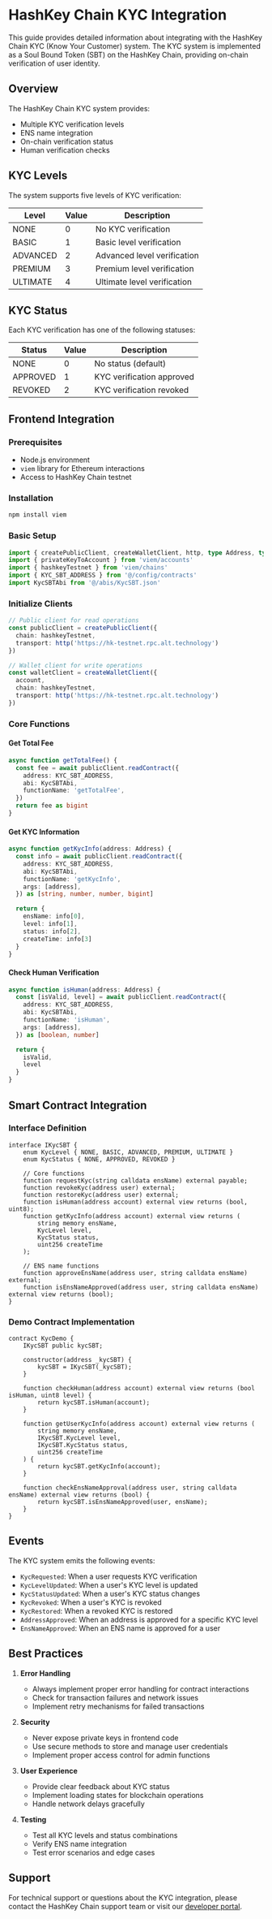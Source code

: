 # HashKey Chain KYC Integration

This guide provides detailed information about integrating with the HashKey Chain KYC (Know Your Customer) system. The KYC system is implemented as a Soul Bound Token (SBT) on the HashKey Chain, providing on-chain verification of user identity.

## Overview

The HashKey Chain KYC system provides:
- Multiple KYC verification levels
- ENS name integration
- On-chain verification status
- Human verification checks

## KYC Levels

The system supports five levels of KYC verification:

| Level | Value | Description |
|-------|--------|-------------|
| NONE | 0 | No KYC verification |
| BASIC | 1 | Basic level verification |
| ADVANCED | 2 | Advanced level verification |
| PREMIUM | 3 | Premium level verification |
| ULTIMATE | 4 | Ultimate level verification |

## KYC Status

Each KYC verification has one of the following statuses:

| Status | Value | Description |
|--------|--------|-------------|
| NONE | 0 | No status (default) |
| APPROVED | 1 | KYC verification approved |
| REVOKED | 2 | KYC verification revoked |

## Frontend Integration

### Prerequisites

- Node.js environment
- `viem` library for Ethereum interactions
- Access to HashKey Chain testnet

### Installation

```bash
npm install viem
```

### Basic Setup

```typescript
import { createPublicClient, createWalletClient, http, type Address, type WalletClient } from 'viem'
import { privateKeyToAccount } from 'viem/accounts'
import { hashkeyTestnet } from 'viem/chains'
import { KYC_SBT_ADDRESS } from '@/config/contracts'
import KycSBTAbi from '@/abis/KycSBT.json'
```

### Initialize Clients

```typescript
// Public client for read operations
const publicClient = createPublicClient({
  chain: hashkeyTestnet,
  transport: http('https://hk-testnet.rpc.alt.technology')
})

// Wallet client for write operations
const walletClient = createWalletClient({
  account,
  chain: hashkeyTestnet,
  transport: http('https://hk-testnet.rpc.alt.technology')
})
```

### Core Functions

#### Get Total Fee

```typescript
async function getTotalFee() {
  const fee = await publicClient.readContract({
    address: KYC_SBT_ADDRESS,
    abi: KycSBTAbi,
    functionName: 'getTotalFee',
  })
  return fee as bigint
}
```

#### Get KYC Information

```typescript
async function getKycInfo(address: Address) {
  const info = await publicClient.readContract({
    address: KYC_SBT_ADDRESS,
    abi: KycSBTAbi,
    functionName: 'getKycInfo',
    args: [address],
  }) as [string, number, number, bigint]

  return {
    ensName: info[0],
    level: info[1],
    status: info[2],
    createTime: info[3]
  }
}
```

#### Check Human Verification

```typescript
async function isHuman(address: Address) {
  const [isValid, level] = await publicClient.readContract({
    address: KYC_SBT_ADDRESS,
    abi: KycSBTAbi,
    functionName: 'isHuman',
    args: [address],
  }) as [boolean, number]

  return {
    isValid,
    level
  }
}
```

## Smart Contract Integration

### Interface Definition

```solidity
interface IKycSBT {
    enum KycLevel { NONE, BASIC, ADVANCED, PREMIUM, ULTIMATE }
    enum KycStatus { NONE, APPROVED, REVOKED }

    // Core functions
    function requestKyc(string calldata ensName) external payable;
    function revokeKyc(address user) external;
    function restoreKyc(address user) external;
    function isHuman(address account) external view returns (bool, uint8);
    function getKycInfo(address account) external view returns (
        string memory ensName,
        KycLevel level,
        KycStatus status,
        uint256 createTime
    );

    // ENS name functions
    function approveEnsName(address user, string calldata ensName) external;
    function isEnsNameApproved(address user, string calldata ensName) external view returns (bool);
}
```

### Demo Contract Implementation

```solidity
contract KycDemo {
    IKycSBT public kycSBT;
    
    constructor(address _kycSBT) {
        kycSBT = IKycSBT(_kycSBT);
    }
    
    function checkHuman(address account) external view returns (bool isHuman, uint8 level) {
        return kycSBT.isHuman(account);
    }
    
    function getUserKycInfo(address account) external view returns (
        string memory ensName,
        IKycSBT.KycLevel level,
        IKycSBT.KycStatus status,
        uint256 createTime
    ) {
        return kycSBT.getKycInfo(account);
    }

    function checkEnsNameApproval(address user, string calldata ensName) external view returns (bool) {
        return kycSBT.isEnsNameApproved(user, ensName);
    }
}
```

## Events

The KYC system emits the following events:

- `KycRequested`: When a user requests KYC verification
- `KycLevelUpdated`: When a user's KYC level is updated
- `KycStatusUpdated`: When a user's KYC status changes
- `KycRevoked`: When a user's KYC is revoked
- `KycRestored`: When a revoked KYC is restored
- `AddressApproved`: When an address is approved for a specific KYC level
- `EnsNameApproved`: When an ENS name is approved for a user

## Best Practices

1. **Error Handling**
   - Always implement proper error handling for contract interactions
   - Check for transaction failures and network issues
   - Implement retry mechanisms for failed transactions

2. **Security**
   - Never expose private keys in frontend code
   - Use secure methods to store and manage user credentials
   - Implement proper access control for admin functions

3. **User Experience**
   - Provide clear feedback about KYC status
   - Implement loading states for blockchain operations
   - Handle network delays gracefully

4. **Testing**
   - Test all KYC levels and status combinations
   - Verify ENS name integration
   - Test error scenarios and edge cases

## Support

For technical support or questions about the KYC integration, please contact the HashKey Chain support team or visit our [developer portal](https://kyc-testnet.hunyuankyc.com/).
